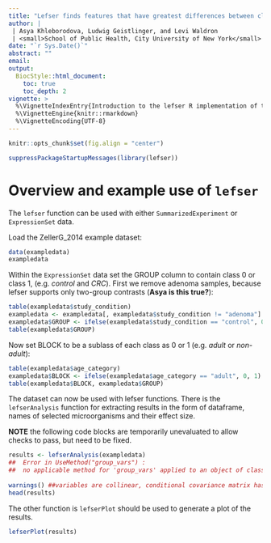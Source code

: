 ```yaml
---
title: "Lefser finds features that have greatest differences between classes."
author: |
 | Asya Khleborodova, Ludwig Geistlinger, and Levi Waldron
 | <small>School of Public Health, City University of New York</small>
date: "`r Sys.Date()`"
abstract: ""
email:
output:
  BiocStyle::html_document:
    toc: true
    toc_depth: 2
vignette: >
  %\VignetteIndexEntry{Introduction to the lefser R implementation of the popular LEfSE software for biomarker discovery in microbiome analysis.}
  %\VignetteEngine{knitr::rmarkdown}
  %\VignetteEncoding{UTF-8}  
---
```


```r
knitr::opts_chunk$set(fig.align = "center")
```

```r
suppressPackageStartupMessages(library(lefser))
```

# Overview and example use of `lefser`

The `lefser` function can be used with either `SummarizedExperiment`
or `ExpressionSet` data.

Load the ZellerG_2014 example dataset:

```r
data(exampledata)
exampledata
```

Within the `ExpressionSet` data set the GROUP column to contain class 0 or class 1, (e.g. *control* and *CRC*). First we remove adenoma samples, because lefser supports only two-group contrasts (**Asya is this true?**):

```r
table(exampledata$study_condition)
exampledata <- exampledata[, exampledata$study_condition != "adenoma"]
exampledata$GROUP <- ifelse(exampledata$study_condition == "control", 0, 1)
table(exampledata$GROUP)
```


Now set BLOCK to be a sublass of each class as 0 or 1 (e.g. *adult* or *non-adult*):

```r
table(exampledata$age_category)
exampledata$BLOCK <- ifelse(exampledata$age_category == "adult", 0, 1)
table(exampledata$BLOCK, exampledata$GROUP)
```

The dataset can now be used with lefser functions. There is the `lefserAnalysis` function for extracting 
results in the form of dataframe, names of selected microorganisms and their effect size.

**NOTE** the following code blocks are temporarily unevaluated to allow checks to pass, but need to be fixed.

```r
results <- lefserAnalysis(exampledata)
##  Error in UseMethod("group_vars") : 
##  no applicable method for 'group_vars' applied to an object of class ##  "logical"
  
warnings() ##variables are collinear, conditional covariance matrix has zero diagonal elements - maybe need a different example, or to explain what the collinear variables are and the consequences
head(results)
```

The other function is `lefserPlot` should be used to generate a plot of the results.

```r
lefserPlot(results)
```
